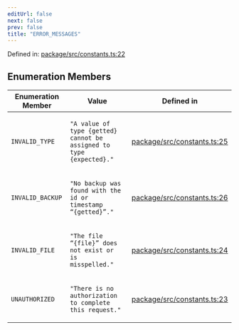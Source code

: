 ```yaml
---
editUrl: false
next: false
prev: false
title: "ERROR_MESSAGES"
---
```


Defined in: [package/src/constants.ts:22](https://github.com/KingsBeCattz/ezdd/blob/0f600ba185b426f1ed870030a52eb2b1640838c6/package/src/constants.ts#L22)

## Enumeration Members

<table>
<thead>
<tr>
<th>Enumeration Member</th>
<th>Value</th>
<th>Defined in</th>
</tr>
</thead>
<tbody>
<tr>
<td>

<a id="invalid_type"></a> `INVALID_TYPE`

</td>
<td>

`"A value of type {getted} cannot be assigned to type {expected}."`

</td>
<td>

[package/src/constants.ts:25](https://github.com/KingsBeCattz/ezdd/blob/0f600ba185b426f1ed870030a52eb2b1640838c6/package/src/constants.ts#L25)

</td>
</tr>
<tr>
<td>

<a id="invalid_backup"></a> `INVALID_BACKUP`

</td>
<td>

`"No backup was found with the id or timestamp “{getted}”."`

</td>
<td>

[package/src/constants.ts:26](https://github.com/KingsBeCattz/ezdd/blob/0f600ba185b426f1ed870030a52eb2b1640838c6/package/src/constants.ts#L26)

</td>
</tr>
<tr>
<td>

<a id="invalid_file"></a> `INVALID_FILE`

</td>
<td>

`"The file “{file}” does not exist or is misspelled."`

</td>
<td>

[package/src/constants.ts:24](https://github.com/KingsBeCattz/ezdd/blob/0f600ba185b426f1ed870030a52eb2b1640838c6/package/src/constants.ts#L24)

</td>
</tr>
<tr>
<td>

<a id="unauthorized"></a> `UNAUTHORIZED`

</td>
<td>

`"There is no authorization to complete this request."`

</td>
<td>

[package/src/constants.ts:23](https://github.com/KingsBeCattz/ezdd/blob/0f600ba185b426f1ed870030a52eb2b1640838c6/package/src/constants.ts#L23)

</td>
</tr>
</tbody>
</table>
